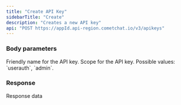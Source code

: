 ```yaml
---
title: "Create API Key"
sidebarTitle: "Create"
description: "Creates a new API key"
api: "POST https://appId.api-region.cometchat.io/v3/apikeys"
---
```


### Body parameters

<ParamField body="name" type="string" required>
  Friendly name for the API key.
</ParamField>

<ParamField body="scope" type="string" default="authOnly" required>
  Scope for the API key. Possible values: `userauth`, `admin`.
</ParamField>

### Response

<Tab title= "🟢 200">

<ResponseField name="data" type="object">
  Response data
</ResponseField>

</Tab>

